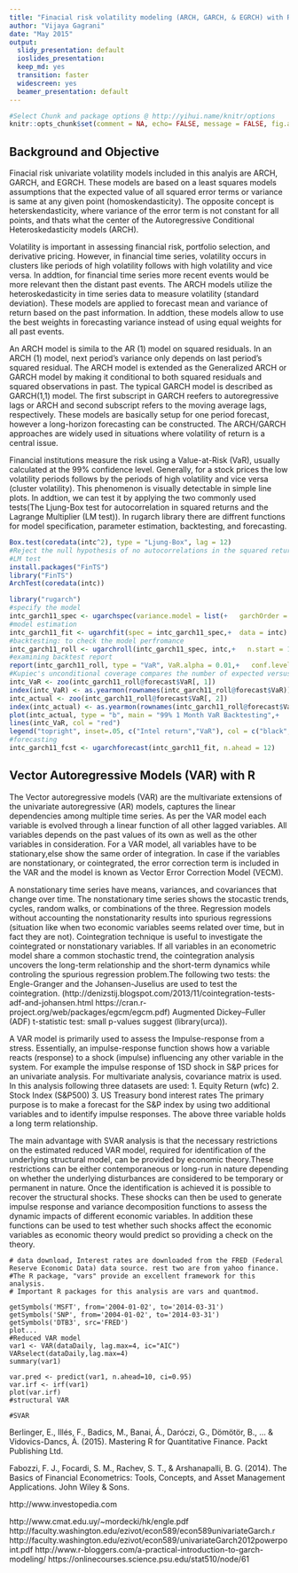 ```yaml
---
title: "Finacial risk volatility modeling (ARCH, GARCH, & EGRCH) with R"
author: "Vijaya Gagrani"
date: "May 2015"
output:
  slidy_presentation: default
  ioslides_presentation:
  keep_md: yes
  transition: faster
  widescreen: yes
  beamer_presentation: default
---
```

   
```r
#Select Chunk and package options @ http://yihui.name/knitr/options
knitr::opts_chunk$set(comment = NA, echo= FALSE, message = FALSE, fig.align='center', warning = FALSE,cache=FALSE)
```
## Background and Objective

Finacial risk univariate volatility models included in this analyis are ARCH, GARCH, and EGRCH. These models are based on a least squares models assumptions that the expected value of all squared error terms or variance is same at any given point (homoskendasticity). The opposite concept is heterskendasticity, where variance of the error term is not constant for all points, and thats what the center of the Autoregressive Conditional Heteroskedasticity models (ARCH).

Volatility is important in assessing financial risk, portfolio selection, and derivative pricing. However, in financial time series, volatility occurs in clusters like periods of high volatility follows with high volatility and vice versa.  In addtion, for financial time series more recent events would be more relevant then the distant past events.  The ARCH models utilize the heteroskedasticity in time series data to measure volatility (standard deviation). These models are applied to forecast mean and variance of return based on the past information. In addtion, these models allow to use the best weights in forecasting variance instead of using equal weights for all past events.

An ARCH model is simila to the AR (1) model on squared residuals. In an ARCH (1) model, next period’s variance only depends on last period’s squared residual. The ARCH model is extended as the Generalized ARCH or GARCH model by making it conditional to both squared residuals and squared observations in past. The typical GARCH model is described as GARCH(1,1) model. The first subscript in GARCH reefers to autoregressive lags or ARCH and second subscript refers to the moving average lags, respectively. These models are basically setup for one period forecast, however a long-horizon forecasting can be constructed. The ARCH/GARCH approaches are widely used in situations where volatility of return is a central issue.  


Financial institutions measure the risk using a Value-at-Risk (VaR), usually calculated at the 99% confidence level. Generally, for a stock prices the low volatility periods follows by the periods of high volatility and vice versa (cluster volatility). This phenomenon is visually detectable in simple line plots. In addtion, we can test it by applying the two commonly used tests(The Ljung-Box test for autocorrelation in squared returns and the Lagrange Multiplier (LM test)). In rugarch library there are diffrent functions for model specification, parameter estimation, backtesting, and forecasting. 

```r
Box.test(coredata(intc^2), type = "Ljung-Box", lag = 12)
#Reject the null hypothesis of no autocorrelations in the squared returns at the 1% significance level
#LM test
install.packages("FinTS")
library("FinTS")
ArchTest(coredata(intc))

library("rugarch")
#specify the model
intc_garch11_spec <- ugarchspec(variance.model = list(+   garchOrder = c(1, 1)),+  mean.model = list(armaOrder = c(0, 0)))
#model estimation
intc_garch11_fit <- ugarchfit(spec = intc_garch11_spec,+  data = intc)
#backtesting: to check the model perfromance 
intc_garch11_roll <- ugarchroll(intc_garch11_spec, intc,+   n.start = 120, refit.every = 1, refit.window = "moving",+   solver = "hybrid", calculate.VaR = TRUE, VaR.alpha = 0.01,+   keep.coef = TRUE)
#examining backtest report
report(intc_garch11_roll, type = "VaR", VaR.alpha = 0.01,+   conf.level = 0.99)
#Kupiec's unconditional coverage compares the number of expected versus actual exceedances given the tail probability of VaR, while the Christoffersen test is a joint test of the unconditional coverage and the independence of the exceedances. In our case, despite the actual five exceedances versus an expectation of three, we can't reject the null hypothesis that the exceedances are correct and independent.
intc_VaR <- zoo(intc_garch11_roll@forecast$VaR[, 1])
index(intc_VaR) <- as.yearmon(rownames(intc_garch11_roll@forecast$VaR))
intc_actual <- zoo(intc_garch11_roll@forecast$VaR[, 2])
index(intc_actual) <- as.yearmon(rownames(intc_garch11_roll@forecast$VaR))
plot(intc_actual, type = "b", main = "99% 1 Month VaR Backtesting",+   xlab = "Date", ylab = "Return/VaR in percent")
lines(intc_VaR, col = "red")
legend("topright", inset=.05, c("Intel return","VaR"), col = c("black","red"), lty = c(1,1))
#forecasting
intc_garch11_fcst <- ugarchforecast(intc_garch11_fit, n.ahead = 12)

```
## Vector Autoregressive Models (VAR) with R

The Vector autoregressive models (VAR) are the multivariate extensions of the univariate autoregressive (AR) models, captures the linear dependencies among multiple time series. As per the VAR model each variable is evolved through a linear function of all other lagged variables. All variables depends on the past values of its own as well as the other variables in consideration. For a VAR model, all variables have to be stationary,else show the same order of integration. In case if the variables are nonstationary, or cointegrated, the error correction term is included in the VAR and the model is known as Vector Error Correction Model (VECM). 

A nonstationary time series have means, variances, and covariances that change over time. The nonstationary time series shows the stocastic trends, cycles, random walks, or combinations of the three. Regression models without accounting the nonstationarity results into spurious regressions (situation like when two economic variables seems related over time, but in fact they are not). Cointegration technique is useful to investigate the cointegrated or nonstationary variables. If all variables in an econometric model share a common stochastic trend, the cointegration analysis uncovers the long-term relationship and the short-term dynamics while controling the spurious regression problem.The following two tests: the Engle-Granger and the Johansen-Juselius are used to test the cointegration. 
(http://denizstij.blogspot.com/2013/11/cointegration-tests-adf-and-johansen.html
https://cran.r-project.org/web/packages/egcm/egcm.pdf)
Augmented Dickey–Fuller (ADF) t-statistic test: small p-values suggest (library(urca)).

A VAR model is primarily used to assess the Impulse-response from a stress. Essentially, an impulse-response function shows how a variable reacts (response) to a shock (impulse) influencing any other variable in the system. For example the impulse response of 1SD shock in S&P prices for an univariate analysis. For multivariate analysis, covariance matrix is used.
In this analysis following three datasets are used:
1. Equity Return (wfc)
2. Stock Index (S&P500)
3. US Treasury bond interest rates
The primary purpose is to make a forecast for the S&P index by using two additional variables and to identify impulse responses. The above three variable holds a long term relationship.

The main advantage with SVAR analysis is that the necessary restrictions on the estimated reduced VAR model, required for identification of the underlying structural model, can be provided by economic theory.These restrictions can be either contemporaneous or long-run in nature depending on whether the underlying disturbances are considered to be temporary or permanent in nature. Once the identification is achieved it is possible to recover the structural shocks. These shocks can then be used to generate impulse response and variance decomposition functions to assess the dynamic impacts of different economic variables. In addition these functions can be used to test whether such shocks affect the economic variables as economic theory would predict so providing a check on the theory.

```{}
# data download, Interest rates are downloaded from the FRED (Federal Reserve Economic Data) data source. rest two are from yahoo finance.
#The R package, "vars" provide an excellent framework for this analysis.
# Important R packages for this analysis are vars and quantmod.

getSymbols('MSFT', from='2004-01-02', to='2014-03-31')
getSymbols('SNP', from='2004-01-02', to='2014-03-31')
getSymbols('DTB3', src='FRED')
plot...
#Reduced VAR model
var1 <- VAR(dataDaily, lag.max=4, ic="AIC")
VARselect(dataDaily,lag.max=4)
summary(var1)

var.pred <- predict(var1, n.ahead=10, ci=0.95)
var.irf <- irf(var1)
plot(var.irf)
#structural VAR

#SVAR

```

Berlinger, E., Illés, F., Badics, M., Banai, Á., Daróczi, G., Dömötör, B., ... & Vidovics-Dancs, Á. (2015). Mastering R for Quantitative Finance. Packt Publishing Ltd.

Fabozzi, F. J., Focardi, S. M., Rachev, S. T., & Arshanapalli, B. G. (2014). The Basics of Financial Econometrics: Tools, Concepts, and Asset Management Applications. John Wiley & Sons.

http://www.investopedia.com

http://www.cmat.edu.uy/~mordecki/hk/engle.pdf
http://faculty.washington.edu/ezivot/econ589/econ589univariateGarch.r
http://faculty.washington.edu/ezivot/econ589/univariateGarch2012powerpoint.pdf
http://www.r-bloggers.com/a-practical-introduction-to-garch-modeling/
https://onlinecourses.science.psu.edu/stat510/node/61
